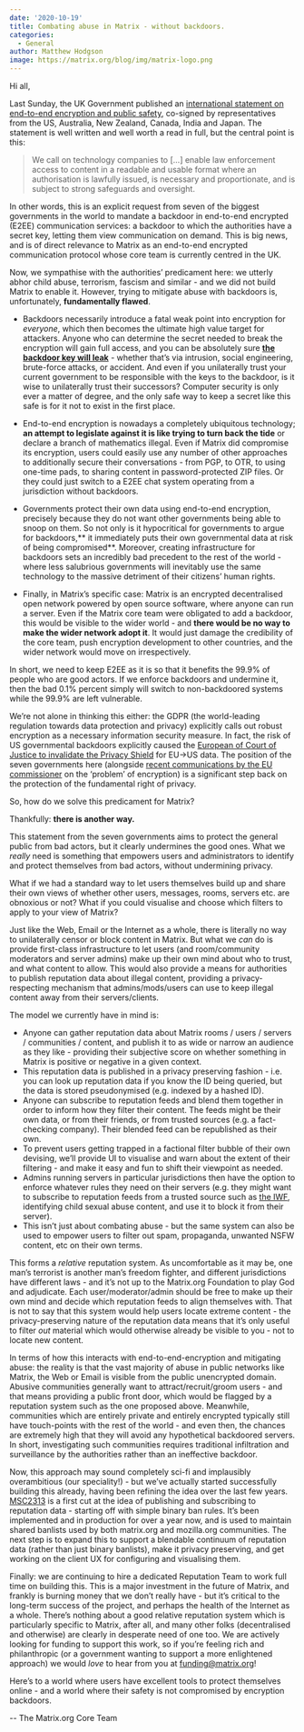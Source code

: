 ```yaml
---
date: '2020-10-19'
title: Combating abuse in Matrix - without backdoors.
categories:
  - General
author: Matthew Hodgson
image: https://matrix.org/blog/img/matrix-logo.png
---
```


Hi all,

Last Sunday, the UK Government published an [international statement on end-to-end encryption and public safety](https://www.gov.uk/government/publications/international-statement-end-to-end-encryption-and-public-safety), co-signed by representatives from the US, Australia, New Zealand, Canada, India and Japan.  The statement is well written and well worth a read in full, but the central point is this:

> We call on technology companies to [...] enable law enforcement access to content in a readable and usable format where an authorisation is lawfully issued, is necessary and proportionate, and is subject to strong safeguards and oversight.

In other words, this is an explicit request from seven of the biggest governments in the world to mandate a backdoor in end-to-end encrypted (E2EE) communication services: a backdoor to which the authorities have a secret key, letting them view communication on demand.  This is big news, and is of direct relevance to Matrix as an end-to-end encrypted communication protocol whose core team is currently centred in the UK.

Now, we sympathise with the authorities’ predicament here: we utterly abhor child abuse, terrorism, fascism and similar - and we did not build Matrix to enable it.  However, trying to mitigate abuse with backdoors is, unfortunately, **fundamentally flawed**.

*   Backdoors necessarily introduce a fatal weak point into encryption for _everyone_, which then becomes the ultimate high value target for attackers.  Anyone who can determine the secret needed to break the encryption will gain full access, and you can be absolutely sure **[the backdoor key will leak](https://techcrunch.com/2016/07/27/security-experts-have-cloned-all-seven-tsa-master-keys/)** - whether that’s via intrusion, social engineering, brute-force attacks, or accident.  And even if you unilaterally trust your current government to be responsible with the keys to the backdoor, is it wise to unilaterally trust their successors?  Computer security is only ever a matter of degree, and the only safe way to keep a secret like this safe is for it not to exist in the first place.

*   End-to-end encryption is nowadays a completely ubiquitous technology; **an attempt to legislate against it is like trying to turn back the tide** or declare a branch of mathematics illegal.  Even if Matrix did compromise its encryption, users could easily use any number of other approaches to additionally secure their conversations - from PGP, to OTR, to using one-time pads, to sharing content in password-protected ZIP files.  Or they could just switch to a E2EE chat system operating from a jurisdiction without backdoors.

*   Governments protect their own data using end-to-end encryption, precisely because they do not want other governments being able to snoop on them.  So not only is it hypocritical for governments to argue for backdoors,** it immediately puts their own governmental data at risk of being compromised**.  Moreover, creating infrastructure for backdoors sets an incredibly bad precedent to the rest of the world - where less salubrious governments will inevitably use the same technology to the massive detriment of their citizens’ human rights.

*   Finally, in Matrix’s specific case: Matrix is an encrypted decentralised open network powered by open source software, where anyone can run a server.  Even if the Matrix core team were obligated to add a backdoor, this would be visible to the wider world - and **there would be no way to make the wider network adopt it**.  It would just damage the credibility of the core team, push encryption development to other countries,  and the wider network would move on irrespectively.

In short, we need to keep E2EE as it is so that it benefits the 99.9% of people who are good actors. If we enforce backdoors and undermine it, then the bad 0.1% percent simply will switch to non-backdoored systems while the 99.9% are left vulnerable.

We’re not alone in thinking this either: the GDPR (the world-leading regulation towards data protection and privacy) explicitly calls out robust encryption as a necessary information security measure. In fact, the risk of US governmental backdoors explicitly caused the [European of Court of Justice to invalidate the Privacy Shield](http://curia.europa.eu/juris/document/document.jsf?docid=228677&doclang=EN) for EU->US data.  The position of the seven governments here (alongside [recent communications by the EU commissioner](https://ec.europa.eu/home-affairs/sites/homeaffairs/files/what-we-do/policies/european-agenda-security/20200724_com-2020-607-commission-communication_en.pdf) on the ‘problem’ of encryption) is a significant step back on the protection of the fundamental right of privacy.

So, how do we solve this predicament for Matrix?

Thankfully: **there is another way.**

This statement from the seven governments aims to protect the general public from bad actors, but it clearly undermines the good ones.  What we _really_ need is something that empowers users and administrators to identify and protect themselves from bad actors, without undermining privacy.

What if we had a standard way to let users themselves build up and share their own views of whether other users, messages, rooms, servers etc. are obnoxious or not?  What if you could visualise and choose which filters to apply to your view of Matrix?

Just like the Web, Email or the Internet as a whole, there is literally no way to unilaterally censor or block content in Matrix.  But what we _can_ do is provide first-class infrastructure to let users (and room/community moderators and server admins) make up their own mind about who to trust, and what content to allow.  This would also provide a means for authorities to publish reputation data about illegal content, providing a privacy-respecting mechanism that admins/mods/users can use to keep illegal content away from their servers/clients.

The model we currently have in mind is:

*   Anyone can gather reputation data about Matrix rooms / users / servers / communities / content, and publish it to as wide or narrow an audience as they like - providing their subjective score on whether something in Matrix is positive or negative in a given context.
*   This reputation data is published in a privacy preserving fashion - i.e. you can look up reputation data if you know the ID being queried, but the data is stored pseudonymised (e.g. indexed by a hashed ID).
*   Anyone can subscribe to reputation feeds and blend them together in order to inform how they filter their content.  The feeds might be their own data, or from their friends, or from trusted sources (e.g. a fact-checking company).  Their blended feed can be republished as their own.
*   To prevent users getting trapped in a factional filter bubble of their own devising, we’ll provide UI to visualise and warn about the extent of their filtering - and make it easy and fun to shift their viewpoint as needed.
*   Admins running servers in particular jurisdictions then have the option to enforce whatever rules they need on their servers (e.g. they might want to subscribe to reputation feeds from a trusted source such as [the IWF](https://www.iwf.org.uk/), identifying child sexual abuse content, and use it to block it from their server).
*   This isn’t just about combating abuse - but the same system can also be used to empower users to filter out spam, propaganda, unwanted NSFW content, etc on their own terms.

This forms a _relative_ reputation system.  As uncomfortable as it may be, one man’s terrorist is another man’s freedom fighter, and different jurisdictions have different laws - and it’s not up to the Matrix.org Foundation to play God and adjudicate.  Each user/moderator/admin should be free to make up their own mind and decide which reputation feeds to align themselves with.  That is not to say that this system would help users locate extreme content - the privacy-preserving nature of the reputation data means that it’s only useful to filter _out_ material which would otherwise already be visible to you - not to locate new content.

In terms of how this interacts with end-to-end-encryption and mitigating abuse: the reality is that the vast majority of abuse in public networks like Matrix, the Web or Email is visible from the public unencrypted domain. Abusive communities generally want to attract/recruit/groom users - and that means providing a public front door, which would be flagged by a reputation system such as the one proposed above.  Meanwhile, communities which are entirely private and entirely encrypted typically still have touch-points with the rest of the world - and even then, the chances are extremely high that they will avoid any hypothetical backdoored servers.  In short, investigating such communities requires traditional infiltration and surveillance by the authorities rather than an ineffective backdoor.

Now, this approach may sound completely sci-fi and implausibly overambitious (our speciality!) - but we’ve actually started successfully building this already, having been refining the idea over the last few years.  [MSC2313](https://github.com/matrix-org/matrix-doc/blob/msc2313/proposals/2313-moderation-policy-rooms.md) is a first cut at the idea of publishing and subscribing to reputation data - starting off with simple binary ban rules.  It’s been implemented and in production for over a year now, and is used to maintain shared banlists used by both matrix.org and mozilla.org communities.  The next step is to expand this to support a blendable continuum of reputation data (rather than just binary banlists), make it privacy preserving, and get working on the client UX for configuring and visualising them.

Finally: we are continuing to hire a dedicated Reputation Team to work full time on building this.  This is a major investment in the future of Matrix, and frankly is burning money that we don’t really have - but it’s critical to the long-term success of the project, and perhaps the health of the Internet as a whole.  There’s nothing about a good relative reputation system which is particularly specific to Matrix, after all, and many other folks (decentralised and otherwise) are clearly in desperate need of one too. We are actively looking for funding to support this work, so if you’re feeling rich and philanthropic (or a government wanting to support a more enlightened approach) we would _love_ to hear from you at [funding@matrix.org](mailto:funding@matrix.org)!

Here’s to a world where users have excellent tools to protect themselves online - and a world where their safety is not compromised by encryption backdoors.

\-- The Matrix.org Core Team